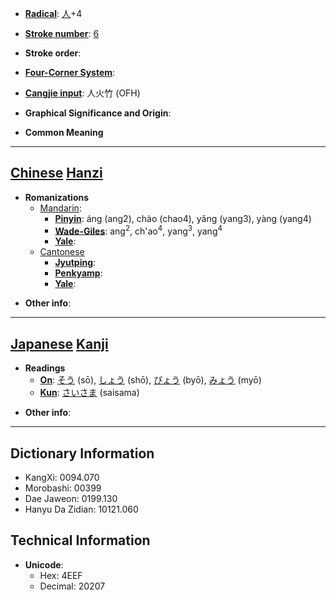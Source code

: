 * '''[[Wiktionary:Chinese radical index| Radical]]''': [[Wiktionary:Chinese radical index 人|人]]+4

* '''[[Wiktionary:Chinese total strokes index|Stroke number]]''': [[Wiktionary:Chinese total strokes index 6|6]]

* '''Stroke order''': 

* '''[[Wiktionary:Chinese four corner index|Four-Corner System]]''': 

* '''[[Wiktionary:Chinese Cangjie index|Cangjie input]]''': 人火竹 (OFH)

* '''Graphical Significance and Origin''': 

* '''Common Meaning'''

----

== [[Chinese]] [[Hanzi]] ==

* '''Romanizations'''
** [[Mandarin]]:
*** '''[[Pinyin]]''': áng (ang2), chào (chao4), yǎng (yang3), yàng (yang4)
*** '''[[Wade-Giles]]''': ang<sup>2</sup>, ch'ao<sup>4</sup>, yang<sup>3</sup>, yang<sup>4</sup>
*** '''[[Yale]]''': 
**[[Cantonese]]
***'''[[Jyutping]]''':
***'''[[Penkyamp]]''': 
***'''[[Yale]]''': 

* '''Other info''': 

----

== [[Japanese]] [[Kanji]] ==

* '''Readings'''
** '''[[On]]''': [[そう]] (sō), [[しょう]] (shō), [[びょう]] (byō), [[みょう]] (myō)
** '''[[Kun]]''': [[さいさま]] (saisama)

* '''Other info''':  

----

== Dictionary Information ==

* KangXi: 0094.070
* Morobashi: 00399
* Dae Jaweon: 0199.130
* Hanyu Da Zidian: 10121.060

== Technical Information ==

* '''Unicode''':
** Hex: 4EEF
** Decimal: 20207